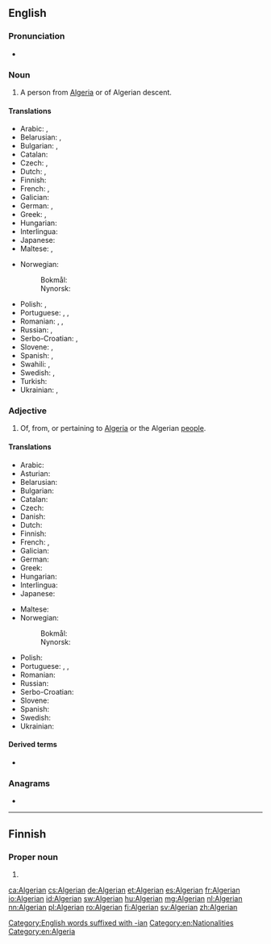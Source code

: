 {{also|algerian}}
==English==

===Pronunciation===
* {{IPA|/ælˈdʒɪɹi.ən/|lang=en}}

===Noun===
{{en-noun}}

# A person from [[Algeria]] or of Algerian descent.

====Translations====
{{trans-top|person from Algeria}}
* Arabic: {{t+|ar|جَزَائِرِيّ|m}}, {{t|ar|جَزَائِرِيَّة}}
* Belarusian: {{t|be|алжы́рац|m|sc=Cyrl}}, {{t|be|алжы́рка|f|sc=Cyrl}}
* Bulgarian: {{t|bg|алжирец|m}}, {{t|bg|алжирка|f}}
* Catalan: {{t|ca|algerià|m}}
* Czech: {{t+|cs|Alžířan|m}}, {{t+|cs|Alžířanka|f}}
* Dutch: {{t+|nl|Algerijn|m}}, {{t+|nl|Algerijnse|f}}
* Finnish: {{t+|fi|algerialainen}}
* French: {{t+|fr|Algérien|m}}, {{t+|fr|Algérienne|f}}
* Galician: {{t|gl|alxeriano|m}}
* German: {{t+|de|Algerier|m}}, {{t+|de|Algerierin|f}}
* Greek: {{t+|el|Αλγερινός|m}}, {{t+|el|Αλγερινή|f}}
* Hungarian: {{t+|hu|algériai}}
* Interlingua: {{t|ia|algeriano}}
* Japanese: {{t|ja|アルジェリア人|tr=arujeriajin}}
* Maltese: {{t|mt|Alġerjan|m}}, {{t|mt|Alġerjana|f}}
{{trans-mid}}
* Norwegian:
*: Bokmål: {{t+|no|algerier|m}}
*: Nynorsk: {{t+|nn|algeriar|m}}
* Polish: {{t+|pl|Algierczyk|m-pr}}, {{t+|pl|Algierka|f}}
* Portuguese: {{t+|pt|argeliano|m}}, {{t+|pt|argelino|m}}, {{t|pt|algeriano|m}}
* Romanian: {{t+|ro|algerian|m}}, {{t|ro|algeriancă|f}}, {{t+|ro|algeriană|f}}
* Russian: {{t+|ru|алжи́рец|m}}, {{t+|ru|алжи́рка|f}}
* Serbo-Croatian: {{t+|sh|Alžírac|m}}, {{t|sh|Àlžīrka|f}}
* Slovene: {{t|sl|Alžirec|m}}, {{t|sl|Alžirka|f}}
* Spanish: {{t+|es|argelino|m}}, {{t+|es|argelina|f}}
* Swahili: {{t|sw|Kialjeria}}, {{t|sw|Kialjeri}}
* Swedish: {{t+|sv|algerier|m}}, {{t+|sv|algeriska|f}}
* Turkish: {{t+|tr|Cezayirli}}
* Ukrainian: {{t+|uk|алжи́рець|m|sc=Cyrl}}, {{t|uk|алжи́рка|f|sc=Cyrl}}
{{trans-bottom}}

===Adjective===
{{en-adj}}

# Of, from, or pertaining to [[Algeria]] or the Algerian [[people]].

====Translations====
{{trans-top|of Algeria or its people}}
* Arabic: {{t+|ar|جَزَائِرِيّ}}
* Asturian: {{t+|ast|arxelín}}
* Belarusian: {{t|be|алжы́рскі|m|sc=Cyrl}}
* Bulgarian: {{t|bg|алжирски}}
* Catalan: {{t|ca|algerià}}
* Czech: {{t+|cs|alžírský|m}}
* Danish: {{t|da|algerisk}}
* Dutch: {{t+|nl|Algerijns}}
* Finnish: {{t+|fi|algerialainen}}
* French: {{t+|fr|algérien|m}}, {{t+|fr|algérienne|f}}
* Galician: {{t|gl|alxeriano}}
* German: {{t+|de|algerisch}}
* Greek: {{t+|el|αλγερινός}}
* Hungarian: {{t+|hu|algériai}}
* Interlingua: {{t|ia|algerian}}
* Japanese: {{t+|ja|アルジェリア|alt=アルジェリアの|tr=Arujeria no}}
{{trans-mid}}
* Maltese: {{t|mt|Alġerjani|p}}
* Norwegian:
*: Bokmål: {{t+|nb|algerisk}}
*: Nynorsk: {{t+|nn|algerisk}}
* Polish: {{t+|pl|algierski}}
* Portuguese: {{t+|pt|argeliano}}, {{t+|pt|argelino}}, {{t|pt|algeriano}}
* Romanian: {{t+|ro|algerian}}
* Russian: {{t+|ru|алжи́рский}}
* Serbo-Croatian: {{t+|sh|àlžīrskī}}
* Slovene: {{t+|sl|alžirski}}
* Spanish: {{t+|es|argelino}}
* Swedish: {{t+|sv|algerisk}}
* Ukrainian: {{t+|uk|алжи́рський|m|sc=Cyrl}}
{{trans-bottom}}

====Derived terms====
* {{l|en|Algerianness}}

===Anagrams===
* {{l|en|regalian}}

[[Category:English words suffixed with -ian]]
[[Category:en:Nationalities]]
[[Category:en:Algeria]]

----

==Finnish==

===Proper noun===
{{head|fi|proper noun form}}

# {{fi-form of|case=genitive|pl=singular|Algeria}}

[[ca:Algerian]]
[[cs:Algerian]]
[[de:Algerian]]
[[et:Algerian]]
[[es:Algerian]]
[[fr:Algerian]]
[[io:Algerian]]
[[id:Algerian]]
[[sw:Algerian]]
[[hu:Algerian]]
[[mg:Algerian]]
[[nl:Algerian]]
[[nn:Algerian]]
[[pl:Algerian]]
[[ro:Algerian]]
[[fi:Algerian]]
[[sv:Algerian]]
[[zh:Algerian]]